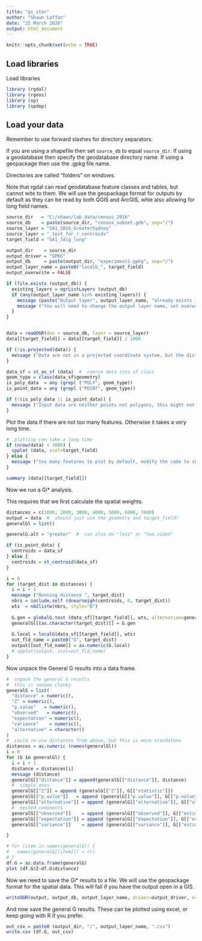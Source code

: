 ```yaml
---
title: "gi_star"
author: "Shawn Laffan"
date: "25 March 2020"
output: html_document
---
```


```r
knitr::opts_chunk$set(echo = TRUE)
```

## Load libraries

Load libraries

```r
library (rgdal)
library (rgeos)
library (sp)
library (spdep)
```

## Load your data

Remember to use forward slashes for directory separators.

If you are using a shapefile then set ```source_db``` to equal ```source_dir```.  If using a geodatabase then specify the geodatabase directory name.  If using a geopackage then use the .gpkg file name.

Directories are called "folders" on windows.

Note that rgdal can read geodatabase feature classes and tables, but cannot wite to them. We will use the geopackage format for outputs by default as they can be read by both QGIS and ArcGIS, whle also allowing for long field names.


```r

source_dir   = "C:/shawn/lab_data/census_2016"
source_db    = paste(source_dir, "census_subset.gdb", sep="/")
source_layer = "SA1_2016_GreaterSydney"
source_layer = "_test_for_r_centroids"
target_field = "SA1_7dig_long"

output_dir    = source_dir
output_driver = "GPKG"
output_db     = paste(output_dir, "experiment2.gpkg", sep="/")
output_layer_name = paste0("localG_", target_field)
output_overwrite = FALSE

if (file.exists (output_db)) {
  existing_layers = ogrListLayers (output_db)
  if (any(output_layer_name %in% existing_layers)) {
    message (paste("Output layer", output_layer_name, "already exists in", output_db))
    message ("You will need to change the output layer name, set overwrite layer to TRUE, or delete that layer before saving the results (if it is no longer needed)")
  }
}


data = readOGR(dsn = source_db, layer = source_layer)
data[[target_field]] = data[[target_field]] / 1000

if (!is.projected(data)) {
  message ("Data are not in a projected coordinate system, but the distance based measures should account for this")
}

data_sf = st_as_sf (data)  #  coerce data into sf class
geom_type = class(data_sf$geometry)
is_poly_data  = any (grepl ("POLY", geom_type))
is_point_data = any (grepl ("POINT", geom_type))

if (!(is_poly_data || is_point_data)) {
  message ("Input data are neither points not polygons, this might not work")
}

```


Plot the data if there are not too many features.   Otherwise it takes a very long time. 

```r
#  plotting can take a long time
if (nrow(data) < 3000) {
  spplot (data, zcol=target_field)
} else {
  message ("too many features to plot by default, modify the code to show more")
}

summary (data[[target_field]])

```


Now we run a Gi* analysis.

This requires that we first calculate the spatial weights.

```r

distances = c(1000, 2000, 3000, 4000, 5000, 6000, 7000)
output = data  #  should just use the geometry and target_field?
generalGl = list()

generalG.alt = "greater"  #  can also do "less" or "two.sided"

if (is_point_data) {
  centroids = data_sf
} else {
  centroids = st_centroid(data_sf)
}

i = 0
for (target_dist in distances) {
  i = i + 1
  message ("Running distance ", target_dist)
  nbrs = include.self (dnearneigh(centroids, 0, target_dist))
  wts  = nb2listw(nbrs, style="B")
  
  G.gen = globalG.test (data_sf[[target_field]], wts, alternative=generalG.alt)
  generalGl[[as.character(target_dist)]] = G.gen
  
  G.local = localG(data_sf[[target_field]], wts)
  out_fld_name = paste0("G", target_dist)
  output[[out_fld_name]] = as.numeric(G.local)
  # spplot(output, zcol=out_fld_name)
}
```

Now unpack the General G results into a data frame.

```r
#  unpack the general G results
#  this is sooooo clunky
generalG = list(
  "distance" = numeric(),
  "Z" = numeric(),
  "p.value"   = numeric(),
  "observed"   = numeric(),
  "expectation" = numeric(),
  "variance"    = numeric(),
  "alternative" = character()
)
#  could re-use distances from above, but this is more standalone
distances = as.numeric (names(generalGl))
i = 0
for (G in generalGl) {
  i = i + 1
  distance = distances[i]
  message (distance)
  generalG[["distance"]] = append(generalG[["distance"]], distance)
  #  simple ones
  generalG[["Z"]] = append (generalG[["Z"]], G[["statistic"]])
  generalG[["p.value"]]   = append (generalG[["p.value"]], G[["p.value"]])
  generalG[["alternative"]] = append (generalG[["alternative"]], G[["alternative"]])
  #  nested comonents
  generalG[["observed"]]    = append (generalG[["observed"]], G[["estimate"]][["Global G statistic"]])
  generalG[["expectation"]] = append (generalG[["expectation"]], G[["estimate"]][["Expectation"]])
  generalG[["variance"]]    = append (generalG[["variance"]], G[["estimate"]][["Variance"]])

}

# for (item in names(generalG)) {
#   names(generalG[[item]]) = c()
# }
df.G = as.data.frame(generalG)
plot (df.G$Z~df.G$distance)


```


Now we need to save the Gi* results to a file.  We will use the geopackage format for the spatial data.
This will fail if you have the output open in a GIS.

```r

writeOGR(output, output_db, output_layer_name, driver=output_driver, overwrite_layer = output_overwrite)


```


And now save the general G results.  These can be plotted using excel, or keep going with R if you prefer.

```r
out_csv = paste0 (output_dir, "/", output_layer_name, ".csv")
write.csv (df.G, out_csv)
```